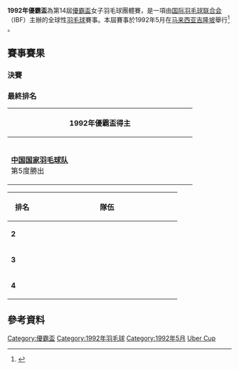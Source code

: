 {{noteTA|G1=Badminton}}
{{infobox badminton event
|name           = 1992年優霸盃
|image          = 
|size           = 
|caption        = 
|dates          = 1992年5月
|number_edition = 第14屆
|level          =
|prize_money    =
|location       = {{MAS}}[[吉隆坡|吉隆坡]]
|venue          = 
|previous       = 1990年優霸盃
|next           = 1994年優霸盃
}}
'''1992年優霸盃'''為第14屆[[優霸盃|優霸盃]]女子羽毛球團體賽，是一項由[[国际羽毛球联合会|国际羽毛球联合会]]（IBF）主辦的全球性[[羽毛球|羽毛球]]賽事。本屆賽事於1992年5月在[[马来西亚|马来西亚]][[吉隆坡|吉隆坡]]舉行<ref>{{cite news|title=第14届尤伯杯成绩回顾：中国史无前例获五连冠|url=http://sports.sohu.com/20080509/n256745910.shtml|newspaper=搜狐体育|date=2008-05-09|accessdate=2012-01-21|archive-date=2019-01-22|archive-url=https://web.archive.org/web/20190122205246/http://sports.sohu.com/20080509/n256745910.shtml|dead-url=no}}</ref> 。

==賽事賽果==
{{col-begin}}
{{col-2}}
=== 決賽 ===
{{Badmintonbox
|team1=CHN
|team2=KOR
|venue=
|date= 1992年5月15日<ref>{{cite news|title=尤伯杯决赛揭晓中国女队实现“五连冠”|url=http://rmrbw.net/read.php?tid=944120|newspaper=人民日报|date=1992-05-15|access-date=2012-01-21|archive-url=https://web.archive.org/web/20160304192233/http://rmrbw.net/read.php?tid=944120|archive-date=2016-03-04|dead-url=yes}}</ref> 
|score1=3
|score2=2
|R1match=女單
|R1={{BadmintonMatch|T1P1=[[唐九红|唐九红]] |11 |12 | |T2P1=[[方銖賢|方銖賢]] |5 |10 | }}
|R2match=女雙
|R2={{BadmintonMatch|T1P1=[[关渭贞|关渭贞]]|T1P2=[[农群华|农群华]]|18 |7 |9 |T2P1=[[黄惠英|黄惠英]]|T2P2=[[鄭素英_(羽毛球運動員)|鄭素英]] |17 |15 |15 }}
|R3match=女單
|R3={{BadmintonMatch|T1P1=[[黄华_(羽毛球运动员)|黄华]]|11 |12 | |T2P1=[[李興順|李興順]] |8 |9 | }}
|R4match=女雙
|R4={{BadmintonMatch|T1P1=[[姚芬|姚芬]]|T1P2=[[林燕芬|林燕芬]]|6 |5 | |T2P1=[[鄭明熙|鄭明熙]]|T2P2=[[吉永雅|吉永雅]] |15 |15 | }}
|R5match=女單
|R5={{BadmintonMatch|T1P1=[[叶钊颖|叶钊颖]]|3 |11 |11 |T2P1=[[沈恩婷|沈恩婷]] |11 |8 |7 }}
|name1=中國
|name2=韓國
|}}
{{col-2}}

===最終排名===
{| class=wikitable style="text-align:center; font-size:big" 
|-
!width=400|1992年優霸盃得主
|-
|{{flagicon|CHN|size=75px}}<br/>'''[[中国国家羽毛球队|中国国家羽毛球队]]'''<br/>第5度勝出
|}
{| class=wikitable style="text-align:center; font-size:small" 
|-
!width=50|排名
!width=300|隊伍
|-
|'''2'''||{{bat|KOR}}
|-
|'''3'''||{{bat|SWE}}
|-
|'''4'''||{{bat|INA}}
|}
{{col-end}}

==參考資料==
{{Portal box|马来西亚|羽毛球}}
{{reflist}}

{{優霸盃}}
[[Category:優霸盃|Category:優霸盃]]
[[Category:1992年羽毛球|Category:1992年羽毛球]]
[[Category:1992年5月|Category:1992年5月]]
[[Category:馬來西亞主辦的國際羽毛球賽事|Uber Cup]]